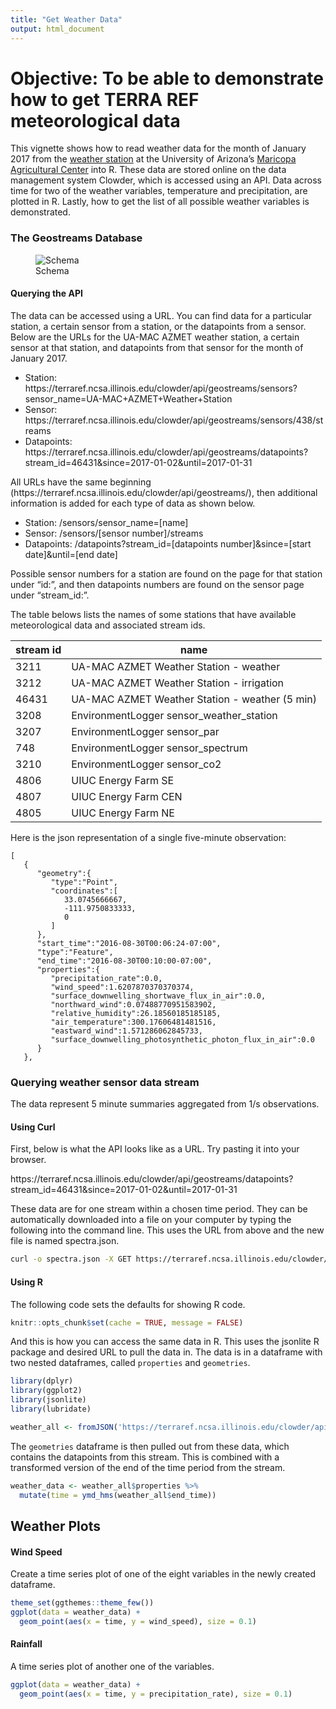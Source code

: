 ```yaml
---
title: "Get Weather Data"
output: html_document
---
```


# Objective: To be able to demonstrate how to get TERRA REF meteorological data

This vignette shows how to read weather data for the month of January 2017 from 
the [weather station](https://cals-mac.arizona.edu/weather-station) at the 
University of Arizona's [Maricopa Agricultural Center](http://cals-mac.arizona.edu/) 
into R. These data are stored online on the data management system Clowder, 
which is accessed using an API. Data across time for two of the weather 
variables, temperature and precipitation, are plotted in R. Lastly, how to get 
the list of all possible weather variables is demonstrated. 

### The Geostreams Database

![Schema](https://cloud.githubusercontent.com/assets/9286213/16991300/b2f2b09a-4e60-11e6-96b7-8b63c3d1f995.jpg)

#### Querying the API

The data can be accessed using a URL. You can find data for a particular station, 
a certain sensor from a station, or the datapoints from a sensor. Below are
the URLs for the UA-MAC AZMET weather station, a certain sensor at that station, 
and datapoints from that sensor for the month of January 2017. 

* Station: https://terraref.ncsa.illinois.edu/clowder/api/geostreams/sensors?sensor_name=UA-MAC+AZMET+Weather+Station
* Sensor: https://terraref.ncsa.illinois.edu/clowder/api/geostreams/sensors/438/streams
* Datapoints: https://terraref.ncsa.illinois.edu/clowder/api/geostreams/datapoints?stream_id=46431&since=2017-01-02&until=2017-01-31

All URLs have the same beginning (https://terraref.ncsa.illinois.edu/clowder/api/geostreams/), 
then additional information is added for each type of data as shown below. 

* Station: /sensors/sensor_name=[name]
* Sensor: /sensors/[sensor number]/streams
* Datapoints: /datapoints?stream_id=[datapoints number]&since=[start date]&until=[end date]

Possible sensor numbers for a station are found on the page for that station under
"id:", and then datapoints numbers are found on the sensor page under "stream_id:". 

The table belows lists the names of some stations that have available 
meteorological data and associated stream ids. 

| stream id | name                                     |
|------------|------------------------------------------|
| 3211        | UA-MAC AZMET Weather Station - weather  |
| 3212        | UA-MAC AZMET Weather Station - irrigation     |
| 46431        | UA-MAC AZMET Weather Station - weather (5 min)      |
| 3208        | EnvironmentLogger sensor_weather_station |
| 3207        | EnvironmentLogger sensor_par             |
| 748        | EnvironmentLogger sensor_spectrum        |
| 3210        | EnvironmentLogger sensor_co2             |
| 4806       | UIUC Energy Farm SE                      |
| 4807       | UIUC Energy Farm CEN                     |
| 4805       | UIUC Energy Farm NE                      |


Here is the json representation of a single five-minute observation:

```
[
   {
      "geometry":{
         "type":"Point",
         "coordinates":[
            33.0745666667,
            -111.9750833333,
            0
         ]
      },
      "start_time":"2016-08-30T00:06:24-07:00",
      "type":"Feature",
      "end_time":"2016-08-30T00:10:00-07:00",
      "properties":{
         "precipitation_rate":0.0,
         "wind_speed":1.6207870370370374,
         "surface_downwelling_shortwave_flux_in_air":0.0,
         "northward_wind":0.07488770951583902,
         "relative_humidity":26.18560185185185,
         "air_temperature":300.17606481481516,
         "eastward_wind":1.571286062845733,
         "surface_downwelling_photosynthetic_photon_flux_in_air":0.0
      }
   },
```


### Querying weather sensor data stream

The data represent 5 minute summaries aggregated from 1/s observations.

#### Using Curl

First, below is what the API looks like as a URL. Try pasting it into your browser.

https://terraref.ncsa.illinois.edu/clowder/api/geostreams/datapoints?stream_id=46431&since=2017-01-02&until=2017-01-31

These data are for one stream within a chosen time period. They can be 
automatically downloaded into a file on your computer by typing the following
into the command line. This uses the URL from above and the new file is named
spectra.json.

```sh
curl -o spectra.json -X GET https://terraref.ncsa.illinois.edu/clowder/api/geostreams/datapoints?stream_id=46431&since=2017-01-02&until=2017-01-31
```

#### Using R

The following code sets the defaults for showing R code. 
```r
knitr::opts_chunk$set(cache = TRUE, message = FALSE)
```

And this is how you can access the same data in R. This uses the jsonlite R package 
and desired URL to pull the data in. The data is in a dataframe with two nested
dataframes, called `properties` and `geometries`. 

```r
library(dplyr)
library(ggplot2)
library(jsonlite)
library(lubridate)

weather_all <- fromJSON('https://terraref.ncsa.illinois.edu/clowder/api/geostreams/datapoints?stream_id=46431&since=2017-01-02&until=2017-01-31', flatten = FALSE)
```

The `geometries` dataframe is then pulled out from these data, which contains
the datapoints from this stream. This is combined with a transformed version of the
end of the time period from the stream. 

```r
weather_data <- weather_all$properties %>% 
  mutate(time = ymd_hms(weather_all$end_time))
```

## Weather Plots

#### Wind Speed

Create a time series plot of one of the eight variables in the newly created dataframe. 

```r
theme_set(ggthemes::theme_few())
ggplot(data = weather_data) +
  geom_point(aes(x = time, y = wind_speed), size = 0.1)
```

#### Rainfall

A time series plot of another one of the variables. 

```r
ggplot(data = weather_data) +
  geom_point(aes(x = time, y = precipitation_rate), size = 0.1)
```

